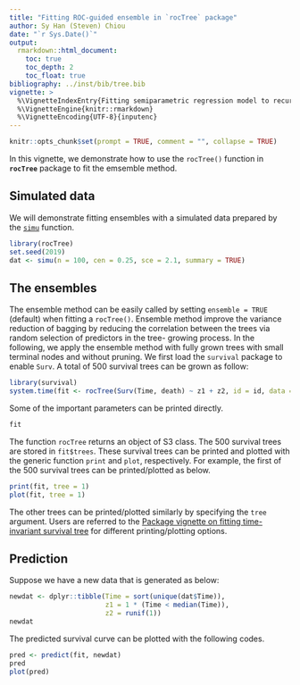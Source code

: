 ```yaml
---
title: "Fitting ROC-guided ensemble in `rocTree` package"
author: Sy Han (Steven) Chiou
date: "`r Sys.Date()`"
output:
  rmarkdown::html_document:
    toc: true
    toc_depth: 2
    toc_float: true
bibliography: ../inst/bib/tree.bib
vignette: >
  %\VignetteIndexEntry{Fitting semiparametric regression model to recurrent event data}
  %\VignetteEngine{knitr::rmarkdown}
  %\VignetteEncoding{UTF-8}{inputenc}
---
```


```r
knitr::opts_chunk$set(prompt = TRUE, comment = "", collapse = TRUE)
```	
In this vignette, we demonstrate how to use the `rocTree()` function in __`rocTree`__ package
to fit the emsemble method.

## Simulated data

We will demonstrate fitting ensembles with a simulated data prepared by the [`simu`](https://www.sychiou.com/rocTree/articles/rocTree-sim.html) function.
```R
library(rocTree)
set.seed(2019)
dat <- simu(n = 100, cen = 0.25, sce = 2.1, summary = TRUE)
```

## The ensembles

The ensemble method can be easily called by setting `ensemble = TRUE` (default) when fitting a `rocTree()`.
Ensemble method improve the variance reduction of bagging
by reducing the correlation between the trees via random selection of predictors in the tree-
growing process.
In the following, we apply the ensemble method with fully grown trees with small terminal nodes and without pruning.
We first load the `survival` package to enable `Surv`.
A total of 500 survival trees can be grown as follow:
```R
library(survival)
system.time(fit <- rocTree(Surv(Time, death) ~ z1 + z2, id = id, data = dat, ensemble = TRUE))
```
Some of the important parameters can be printed directly.
```R
fit
```

The function `rocTree` returns an object of S3 class.
The 500 survival trees are stored in `fit$trees`.
These survival trees can be printed and plotted with the generic function `print` and `plot`, respectively.
For example, the first of the 500 survival trees can be printed/plotted as below.
```R
print(fit, tree = 1)
plot(fit, tree = 1)
```
The other trees can be printed/plotted similarly by specifying the `tree` argument.
Users are referred to the [Package vignette on fitting time-invariant survival tree](https://www.sychiou.com/rocTree/articles/rocTree-tree.html) 
for different printing/plotting options. 


## Prediction

Suppose we have a new data that is generated as below:
```R
newdat <- dplyr::tibble(Time = sort(unique(dat$Time)), 
                        z1 = 1 * (Time < median(Time)), 
                        z2 = runif(1))
newdat
```
The predicted survival curve can be plotted with the following codes.
```R
pred <- predict(fit, newdat)
pred
plot(pred)
```
